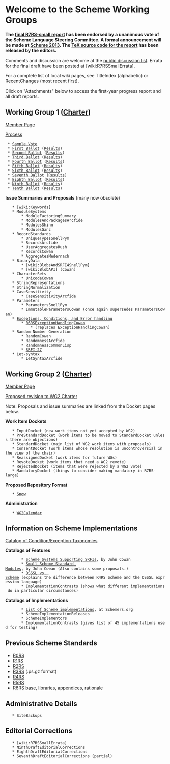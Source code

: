 = Welcome to the Scheme Working Groups =

'''The [[http://trac.sacrideo.us/wg/raw-attachment/wiki/WikiStart/r7rs.pdf|final R7RS-small report]] has been endorsed by a unanimous vote of the Scheme Language Steering Committee.  A formal announcement will be made at [[http://webyrd.net/scheme-2013|Scheme 2013]].  The [[http://trac.sacrideo.us/wg/raw-attachment/wiki/WikiStart/r7rs-small-spec.zip|TeX source code for the report]] has been released by the editors.'''

Comments and discussion are welcome at the [[http://lists.scheme-reports.org/cgi-bin/mailman/listinfo/scheme-reports|public discussion list]].  Errata for the final draft have been posted at [wiki:R7RSSmallErrata].

For a complete list of local wiki pages, see TitleIndex (alphabetic) or RecentChanges (most recent first).

Click on "Attachments" below to access the first-year progress report and all draft reports.

== Working Group 1 ([[http://www.scheme-reports.org/2009/working-group-1-charter.html|Charter]]) ==

[[MemberPagesWorkingGroupOne|Member Page]]

[[WorkingGroupOneProcess|Process]]
  * [[SampleVoteYakHandler|Sample Vote]]
  * [[:WG1Ballot1|First Ballot]] ([[:WG1Ballot1Results|Results]])
  * [[:WG1Ballot2|Second Ballot]] ([[:WG1Ballot2Results|Results]])
  * [[:WG1Ballot3|Third Ballot]] ([[:WG1Ballot3Results|Results]])
  * [[:WG1Ballot4|Fourth Ballot]] ([[:WG1Ballot4Results|Results]])
  * [[:WG1Ballot5|Fifth Ballot]] ([[:WG1Ballot5Results|Results]])
  * [[:WG1Ballot6|Sixth Ballot]] ([[:WG1Ballot6Results|Results]])
  * [[:WG1Ballot7|Seventh Ballot]] ([[:WG1Ballot7Results|Results]])
  * [[:WG1Ballot8|Eighth Ballot]] ([[:WG1Ballot8Results|Results]])
  * [[:WG1Ballot|Ninth Ballot]] ([[:WG1Ballot9Results|Results]])
  * [[:WG1Ballot10|Tenth Ballot]] ([[:WG1Ballot10Results|Results]])


'''Issue Summaries and Proposals''' (many now obsolete)

    * [wiki:Keywords]
    * ModuleSystems
        * ModuleFactoringSummary
        * ModulesAndPackagesArcfide
        * ModulesShinn
        * ModulesGanz
    * RecordStandards
        * UniqueTypesSnellPym
        * RecordsArcfide
        * UserAggregatesRush
        * RecordsCowan
        * AggregatesMedernach
    * BinaryData
        * [wiki:BlobsAndSRFI4SnellPym]
        * [wiki:BlobAPI] (Cowan)
    * CharacterSets
        * UnicodeCowan
    * StringRepresentations
    * StringNormalization
    * CaseSensitivity
        * CaseSensitivityArcfide
    * Parameters
        * ParametersSnellPym
        * ImmutableParametersCowan (once again supersedes ParametersCowan)
    * [[ExceptionsErrorsAndConditions|Exceptions, Conditions, and Error handling]]
        * [[:R6RSExceptionHandlingCowan|R6RSExceptionHandlingCowan]]
            * (replaces ExceptionHandlingCowan)
    * Random Number Generation
        * RandomCowan
        * RandomnessArcfide
        * RandomnessCommonLisp
        * [[http://srfi.schemers.org/srfi-27/|SRFI-27]]
    * Let-syntax
        * LetSyntaxArcfide


== Working Group 2 ([[http://scheme-reports.org/2010/working-group-2-charter.html|Charter]]) ==

[[MemberPagesWorkingGroupTwo|Member Page]]

[[:ProposedWG2Charter|Proposed revision to WG2 Charter]]

Note:  Proposals and issue summaries are linked from the Docket pages below.

'''Work Item Dockets'''
    * InputDocket (new work items not yet accepted by WG2)
    * PreStandardDocket (work items to be moved to StandardDocket unless there are objections)
    * StandardDocket (main list of WG2 work items with proposals)
    * ConsentDocket (work items whose resolution is uncontroversial in the view of the chair)
    * ReassignedDocket (work items for future WGs)
    * RevoteDocket (work items that need a WG2 revote)
    * RejectedDocket (items that were rejected by a WG2 vote)
    * MandatoryDocket (things to consider making mandatory in R7RS-large)

'''Proposed Repository Format'''
    * [[:Snow|Snow]]

'''Administration'''
    * [[:WG2Calendar|WG2Calendar]]


== Information on Scheme Implementations ==

[[ExceptionTaxonomies|Catalog of Condition/Exception Taxonomies]]

'''Catalogs of Features'''

        * [[http://spreadsheets.google.com/pub?key=tRCHK6jWXuKMABKAfoOwWqw&output=html|Scheme Systems Supporting SRFIs]], by John Cowan
        * [[http://spreadsheets.google.com/pub?key=tS3XfMIS7TfMSwMTtd8cbaA&output=html|Small Scheme Standard Modules]], by John Cowan (Also contains some proposals.)
        * [[:DSSSLVsScheme|DSSSL vs. Scheme]] (explains the difference between R4RS Scheme and the DSSSL expression language)
        * ImplementationContrasts (shows what different implementations do in particular circumstances)

'''Catalogs of Implementations'''

        * [[http://community.schemewiki.org/?scheme-faq-standards#implementations|List of Scheme implementations]], at Schemers.org
        * SchemeImplementationReleases
        * SchemeImplementors
        * ImplementationContrasts (gives list of 45 implementations used for testing)

== Previous Scheme Standards ==

* [[http://dspace.mit.edu/bitstream/handle/1721.1/5794/AIM-349.pdf|R0RS]]
* [[http://dspace.mit.edu/bitstream/handle/1721.1/6283/AIM-452.pdf|R1RS]]
* [[http://dspace.mit.edu/bitstream/handle/1721.1/5600/AIM-848.pdf|R2RS]]
* [[http://repository.readscheme.org/ftp/papers/scheme_reports/r3rs.ps.gz|R3RS]] (.ps.gz format)
* [[http://people.csail.mit.edu/jaffer/r4rs.pdf|R4RS]]
* [[http://www.schemers.org/Documents/Standards/R5RS/r5rs.pdf|R5RS]]
* R6RS [[http://www.r6rs.org/final/r6rs.pdf|base]], [[http://www.r6rs.org/final/r6rs-lib.pdf|libraries]], [[http://www.r6rs.org/final/r6rs-app.pdf|appendices]], [[http://www.r6rs.org/final/r6rs-rationale.pdf|rationale]]

== Administrative Details ==

    * SiteBackups

== Editorial Corrections ==

    * [wiki:R7RSSmallErrata]
    * NinthDraftEditorialCorrections
    * EighthDraftEditorialCorrections
    * SeventhDraftEditorialCorrections (partial)

